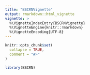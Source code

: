 ```yaml
---
title: "BSCRNVignette"
output: rmarkdown::html_vignette
vignette: >
  %\VignetteIndexEntry{BSCRNVignette}
  %\VignetteEngine{knitr::rmarkdown}
  %\VignetteEncoding{UTF-8}
---
```


```r
knitr::opts_chunk$set(
  collapse = TRUE,
  comment = "#>"
)
```

```r
library(BSCRN)
```
